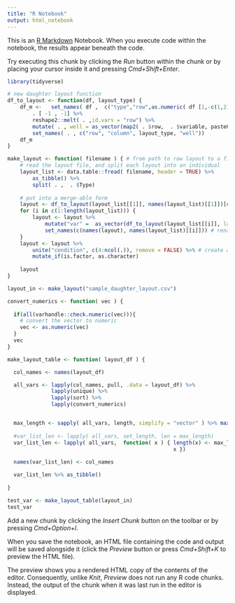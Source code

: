 ```yaml
---
title: "R Notebook"
output: html_notebook
---
```


This is an [R Markdown](http://rmarkdown.rstudio.com) Notebook. When you execute code within the notebook, the results appear beneath the code. 

Try executing this chunk by clicking the *Run* button within the chunk or by placing your cursor inside it and pressing *Cmd+Shift+Enter*. 

```r
library(tidyverse)

# new daughter layout function
df_to_layout <- function(df, layout_type) {
    df_m <-   set_names( df ,  c("type","row",as.numeric( df [1,-c(1,2)]))) %>%
        . [ -1 , -1] %>%
        reshape2::melt( . ,id.vars = "row") %>%
        mutate( . , well = as_vector(map2( . $row,  . $variable, paste0)) ) %>%
        set_names( . , c("row", "column", layout_type, "well"))
    df_m
}

make_layout <- function( filename ) { # from path to raw layout to a final fomatted layout file
    # read the layout file, and split each layout into an individual
    layout_list <- data.table::fread( filename, header = TRUE) %>%
        as_tibble() %>%
        split( . ,  . $Type)
    
    # put into a merge-able form
    layout <- df_to_layout(layout_list[[1]], names(layout_list)[[1]])[c(1,2,4)] # initialize the list
    for (i in c(1:length(layout_list))) {
        layout <- layout %>%
            mutate("var" =  as_vector(df_to_layout(layout_list[[i]], layout_type = names(layout_list)[[i]])[3] )) %>% # append the column of interest
            set_names(c(names(layout), names(layout_list)[[i]])) # rename based on the column of interest
    }
    layout <- layout %>%
        unite("condition", c(4:ncol(.)), remove = FALSE) %>% # create a unique column, used to define groups after averaging
        mutate_if(is.factor, as.character)
    
    layout
}
```


```r
layout_in <- make_layout("sample_daughter_layout.csv")

convert_numerics <- function( vec ) {
  
  if(all(varhandle::check.numeric(vec))){
    # convert the vector to numeric
    vec <- as.numeric(vec)
  }
  vec
} 

make_layout_table <- function( layout_df ) {

  col_names <- names(layout_df)

  all_vars <- lapply(col_names, pull, .data = layout_df) %>% 
              lapply(unique) %>%
              lapply(sort) %>%
              lapply(convert_numerics)


  max_length <- sapply( all_vars, length, simplify = "vector" ) %>% max()
  
  #var_list_len <- lapply( all_vars, set_length, len = max_length)
  var_list_len <- lapply( all_vars,  function( x ) { length(x) <- max_length 
                                                     x })
  
  names(var_list_len) <- col_names

  var_list_len %>% as_tibble()
  
}

test_var <- make_layout_table(layout_in)
test_var

```

Add a new chunk by clicking the *Insert Chunk* button on the toolbar or by pressing *Cmd+Option+I*.

When you save the notebook, an HTML file containing the code and output will be saved alongside it (click the *Preview* button or press *Cmd+Shift+K* to preview the HTML file). 

The preview shows you a rendered HTML copy of the contents of the editor. Consequently, unlike *Knit*, *Preview* does not run any R code chunks. Instead, the output of the chunk when it was last run in the editor is displayed.

